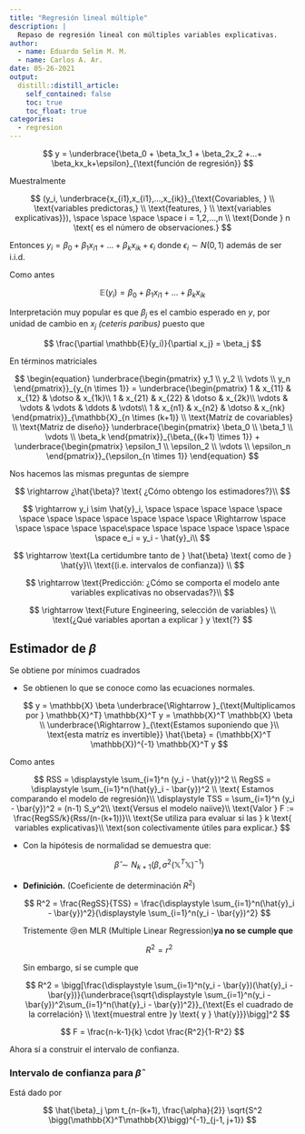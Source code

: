 ```yaml
---
title: "Regresión lineal múltiple"
description: |
  Repaso de regresión lineal con múltiples variables explicativas.
author:
  - name: Eduardo Selim M. M.
  - name: Carlos A. Ar.
date: 05-26-2021
output:
  distill::distill_article:
    self_contained: false
    toc: true
    toc_float: true
categories:
  - regresion
---
```


$$
y = \underbrace{\beta_0 + \beta_1x_1 + \beta_2x_2 +...+ \beta_kx_k+\epsilon}_{\text{función de regresión}}
$$

Muestralmente

$$
(y_i, \underbrace{x_{i1},x_{i1},...,x_{ik}}_{\text{Covariables, } \\ \text{variables predictoras,} \\ \text{features, } \\ \text{variables explicativas}}), \space \space \space \space i = 1,2,...,n \\ \text{Donde } n \text{ es el número de observaciones.} 
$$

Entonces $y_i = \beta_0 + \beta_1 x_{i1} + ... + \beta_k x_{ik} + \epsilon_i$ donde $\epsilon_i \sim N(0 , 1)$ además de ser i.i.d.

Como antes

$$
\mathbb{E}(y_i)= \beta_0 + \beta_1 x_{i1} + ... + \beta_k x_{ik}
$$

Interpretación muy popular es que $\beta_j$ es el cambio esperado en $y$, por unidad de cambio en $x_j$ *(ceteris paribus)* puesto que

$$
\frac{\partial \mathbb{E}(y_i)}{\partial x_j} = \beta_j
$$

En términos matriciales

$$
\begin{equation}
 \underbrace{\begin{pmatrix}
   y_1 \\
   y_2 \\
   \vdots \\
   y_n
 \end{pmatrix}}_{y_{n \times 1}}
 = 
\underbrace{\begin{pmatrix}
   1     & x_{11} & x_{12} & \dotso & x_{1k}\\
   1     & x_{21} & x_{22} & \dotso & x_{2k}\\
  \vdots & \vdots & \vdots & \ddots & \vdots\\
   1     & x_{n1} & x_{n2} & \dotso & x_{nk}
 \end{pmatrix}}_{\mathbb{X}_{n \times (k+1)} \\ \text{Matríz de covariables} \\ \text{Matriz de diseño}}
\underbrace{\begin{pmatrix}
   \beta_0 \\
   \beta_1 \\
   \vdots \\
   \beta_k
 \end{pmatrix}}_{\beta_{(k+1) \times 1}}
+
\underbrace{\begin{pmatrix}
   \epsilon_1 \\
   \epsilon_2 \\
   \vdots \\
   \epsilon_n
 \end{pmatrix}}_{\epsilon_{n \times 1}}
\end{equation}
$$

Nos hacemos las mismas preguntas de siempre

$$
\rightarrow ¿\hat{\beta}? \text{ ¿Cómo obtengo los estimadores?}\\
$$

$$
\rightarrow y_i \sim \hat{y}_i, \space \space \space \space \space  \space \space \space \space \space \space \space \Rightarrow \space \space \space \space  \space\space \space \space \space  \space \space \space  e_i = y_i - \hat{y}_i\\
$$

$$
\rightarrow \text{La certidumbre tanto de } \hat{\beta} \text{ como de } \hat{y}\\ \text{(i.e. intervalos de confianza)} \\
$$

$$
\rightarrow \text{Predicción: ¿Cómo se comporta el modelo ante variables explicativas no observadas?}\\
$$

$$
\rightarrow \text{Future Engineering, selección de variables} \\
 \text{¿Qué variables aportan a explicar } y \text{?}
$$

## Estimador de $\beta$

Se obtiene por mínimos cuadrados

-   Se obtienen lo que se conoce como las ecuaciones normales.

    $$
    y = \mathbb{X} \beta \underbrace{\Rightarrow }_{\text{Multiplicamos por }  \mathbb{X}^T} \mathbb{X}^T y = \mathbb{X}^T \mathbb{X} \beta \\
    \underbrace{\Rightarrow }_{\text{Estamos suponiendo que }\\ \text{esta matríz es invertible}} \hat{\beta} = (\mathbb{X}^T \mathbb{X})^{-1} \mathbb{X}^T y
    $$

Como antes

$$
RSS = \displaystyle \sum_{i=1}^n (y_i - \hat{y})^2  \\
RegSS = \displaystyle \sum_{i=1}^n(\hat{y}_i - \bar{y})^2 \\
 \text{ Estamos comparando el modelo de regresión}\\
\displaystyle TSS = \sum_{i=1}^n (y_i - \bar{y})^2 = (n-1) S_y^2\\
\text{Versus el modelo naiive}\\
\text{Valor } F := \frac{RegSS/k}{Rss/(n-(k+1))}\\
\text{Se utiliza para evaluar si las } k \text{ variables explicativas}\\
\text{son colectivamente útiles para explicar.}
$$

-   Con la hipótesis de normalidad se demuestra que:

    $$
    \hat{\beta} \sim N_{k+1} \bigg(\beta, \sigma^2(\mathbb{X}^T\mathbb{X})^{-1}\bigg)
    $$

-   **Definición.** (Coeficiente de determinación $R^2$)

    $$
    R^2 = \frac{RegSS}{TSS} = \frac{\displaystyle \sum_{i=1}^n(\hat{y}_i - \bar{y})^2}{\displaystyle \sum_{i=1}^n(y_i - \bar{y})^2}
    $$

    Tristemente 😢en MLR (Multiple Linear Regression)**ya no se cumple que**

    $$
    R^2 = r^2
    $$

    Sin embargo, sí se cumple que

    $$
    R^2 = \bigg[\frac{\displaystyle \sum_{i=1}^n(y_i - \bar{y})(\hat{y}_i - \bar{y})}{\underbrace{\sqrt{\displaystyle \sum_{i=1}^n(y_i - \bar{y})^2\sum_{i=1}^n(\hat{y}_i - \bar{y})^2}}_{\text{Es el cuadrado de la correlación} \\ \text{muestral entre }y \text{ y } \hat{y}}}\bigg]^2
    $$

$$
F = \frac{n-k-1}{k} \cdot \frac{R^2}{1-R^2}
$$

Ahora sí a construir el intervalo de confianza.

### Intervalo de confianza para $\hat{\beta}$

Está dado por

$$
\hat{\beta}_j \pm t_{n-(k+1), \frac{\alpha}{2}} \sqrt{S^2 \bigg(\mathbb{X}^T\mathbb{X}\bigg)^{-1}_{j-1, j+1}}
$$
